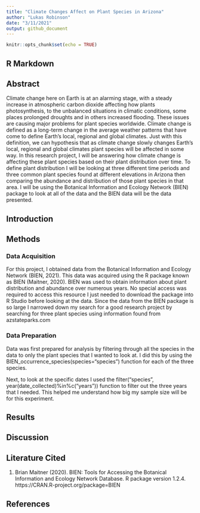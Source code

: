 ```yaml
---
title: "Climate Changes Affect on Plant Species in Arizona"
author: "Lukas Robinson"
date: "3/11/2021"
output: github_document
---
```


```r
knitr::opts_chunk$set(echo = TRUE)
```

## R Markdown

## Abstract
Climate change here on Earth is at an alarming stage, with a steady increase in atmospheric carbon dioxide affecting how plants photosynthesis, to the unbalanced situations in climatic conditions, some places prolonged droughts and in others increased flooding. These issues are causing major problems for plant species worldwide. Climate change is defined as a long-term change in the average weather patterns that have come to define Earth’s local, regional and global climates. Just with this definition, we can hypothesis that as climate change slowly changes Earth’s local, regional and global climates plant species will be affected in some way. In this research project, I will be answering how climate change is affecting these plant species based on their plant distribution over time. To define plant distribution I will be looking at three different time periods and three common plant species found at different elevations in Arizona then comparing the abundance and distribution of those plant species in that area. I will be using the Botanical Information and Ecology Network (BIEN) package to look at all of the data and the BIEN data will be the data presented.

## Introduction

## Methods

### Data Acquisition

For this project, I obtained data from the Botanical Information and Ecology Network (BIEN, 2021). This data was acquired using the R package known as BIEN (Maitner, 2020). BIEN was used to obtain information about plant distribution and abundance over numerous years. No special access was required to access this resource I just needed to download the package into R Studio before looking at the data. Since the data from the BIEN package is so large I narrowed down my search for a good research project by searching for three plant species using information found from azstateparks.com

### Data Preparation

Data was first prepared for analysis by filtering through all the species in the data to only the plant species that I wanted to look at. I did this by using the BIEN_occurrence_species(species="species") function for each of the three species. 

Next, to look at the specific dates I used the filter("species", year(date_collected)%in%c("years")) function to filter out the three years that I needed. This helped me understand how big my sample size will be for this experiment. 

## Results

## Discussion

## Literature Cited

1. Brian Maitner (2020). BIEN: Tools for Accessing the
   Botanical Information and Ecology Network Database. R
   package version 1.2.4.
   https://CRAN.R-project.org/package=BIEN
  
## References





